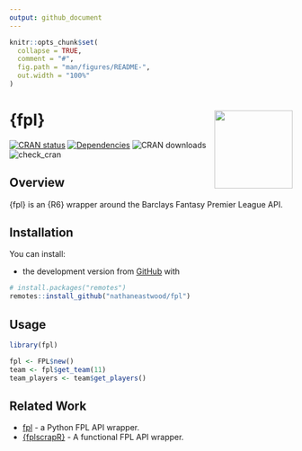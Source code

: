 ```yaml
---
output: github_document
---
```


<!-- README.md is generated from README.Rmd. Please edit that file -->

```r
knitr::opts_chunk$set(
  collapse = TRUE,
  comment = "#",
  fig.path = "man/figures/README-",
  out.width = "100%"
)
```

# {fpl} <a href='https://nathaneastwood.github.io/fpl/'><img src='man/figures/logo.png' align="right" height="139" /></a>

[![CRAN status](https://www.r-pkg.org/badges/version/fpl)](https://cran.r-project.org/package=fpl)
[![Dependencies](https://tinyverse.netlify.com/badge/fpl)](https://cran.r-project.org/package=fpl)
![CRAN downloads](https://cranlogs.r-pkg.org/badges/fpl)
![check_cran](https://github.com/nathaneastwood/fpl/workflows/check_cran/badge.svg?branch=master)

## Overview

{fpl} is an {R6} wrapper around the Barclays Fantasy Premier League API.

## Installation

You can install:

* the development version from [GitHub](https://github.com/nathaneastwood/fpl) with

```r
# install.packages("remotes")
remotes::install_github("nathaneastwood/fpl")
```

## Usage

```r
library(fpl)

fpl <- FPL$new()
team <- fpl$get_team(11)
team_players <- team$get_players()
```

## Related Work

* [fpl](https://github.com/amosbastian/fpl) - a Python FPL API wrapper.
* [{fplscrapR}](https://github.com/wiscostret/fplscrapR) - A functional FPL API wrapper.
